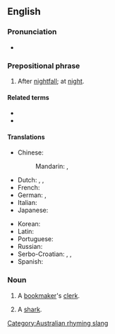 ==English==
===Pronunciation===
* {{audio|en|EN-AU ck1 after dark.ogg|Audio (AU)}}

===Prepositional phrase===
{{en-PP}}

# After [[nightfall]]; at [[night]].

====Related terms====
* {{l|en|at dark}}
* {{l|en|before dark}}

====Translations====
{{trans-top|after nightfall, at night}}
* Chinese:
*: Mandarin: {{t|cmn|在黃昏以後}}, {{t|cmn|在黄昏以后|tr=zài huánghūn yǐhòu}}
* Dutch: {{t|nl|na het donker|alt=na het donker (worden)}}, {{t|nl|nadat de nacht gevallen is}}, {{t|nl|na het vallen van de avond}}
* French: {{t|fr|après la tombée de la nuit}}
* German: {{t|de|nach Einbruch der Dunkelheit}}, {{t|de|nach Dunkelwerden}}
* Italian: {{t|it|dopo il tramonto}}
* Japanese: {{t|ja|暮れの後|tr=kure no ato}}
{{trans-mid}}
* Korean: {{t|ko|해거름다음에}}
* Latin: {{t|la|de nocte}}
* Portuguese: {{t|pt|[[após]] [[o]] [[anoitecer]]}}
* Russian: {{t|ru|[[по́сле]] [[наступление|наступле́ния]] [[темнота|темноты́]]}}
* Serbo-Croatian: {{t|sh|nakon mraka}}, {{t|sh|posle mraka}}, {{t|sh|nadmrak}}
* Spanish: {{t|es|[[después]] [[de]] [[anochecer]]}}
{{trans-bottom}}

===Noun===
{{en-noun}}

# {{lb|en|Australia|rhyming slang}} A [[bookmaker]]'s [[clerk]].
# {{lb|en|Australia|rhyming slang}} A [[shark]].

[[Category:Australian rhyming slang]]